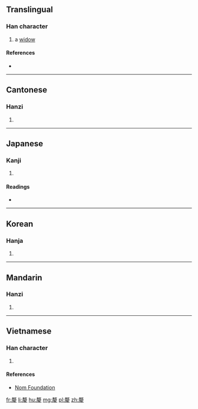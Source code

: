 ==Translingual==

===Han character===
{{Han char|rn=38|rad=女|as=11|sn=14|four=5824<sub>4</sub>|canj=十大一女 (JKMV)|ids=⿸[[𠩺]][[女]]}}

# a [[widow]]

====References====
* {{Han ref|kx=0269.360|dkj=06655|dj=0537.260|hdz=21075.020|uh=5AE0|ud=23264|bh=E175|bd=57717}}

----

==Cantonese==

===Hanzi===
{{yue-hanzi|jyut=[[lei4]]|y=lei4}}

# {{defn|lang=yue|sort=女11}}

----

==Japanese==

===Kanji===
{{ja-kanji|grade=|rs=女11}}

# {{defn|lang=ja|sort=女11}}

====Readings====
* {{ja-readings|on=[[り]] (ri)|kun=[[やもめ]] (yamome)}}

----

==Korean==

===Hanja===
{{ko-hanja|hangeul=리|rv=ri|mr=ri}}

# {{defn|lang=ko|sort=女11}}

----

==Mandarin==

===Hanzi===
{{cmn-hanzi|pin=[[lí]] ([[li2]])|wg=li<sup>2</sup>}}

# {{defn|lang=cmn|sort=女11}}

----

==Vietnamese==

===Han character===
{{vi-readings|rs=女11| hanviet = li}}

# {{defn|lang=vi|sort=女11}}

====References====
*[http://nomfoundation.org/common/nom_details.php?codepoint=5ae0 Nom Foundation]

[[fr:嫠]]
[[li:嫠]]
[[hu:嫠]]
[[mg:嫠]]
[[pl:嫠]]
[[zh:嫠]]